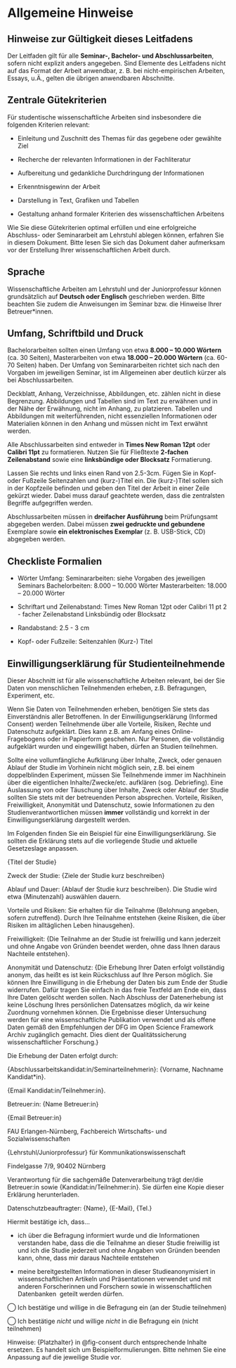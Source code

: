 # Allgemeine Hinweise

## Hinweise zur Gültigkeit dieses Leitfadens

Der Leitfaden gilt für alle **Seminar-, Bachelor- und Abschlussarbeiten**, sofern nicht explizit anders angegeben. Sind Elemente des Leitfadens nicht auf das Format der Arbeit anwendbar, z. B. bei nicht-empirischen Arbeiten, Essays, u.Ä., gelten die übrigen anwendbaren Abschnitte.


## Zentrale Gütekriterien

Für studentische wissenschaftliche Arbeiten sind insbesondere die folgenden Kriterien relevant:

-   Einleitung und Zuschnitt des Themas für das gegebene oder gewählte Ziel

-   Recherche der relevanten Informationen in der Fachliteratur

-   Aufbereitung und gedankliche Durchdringung der Informationen

-   Erkenntnisgewinn der Arbeit

-   Darstellung in Text, Grafiken und Tabellen

-   Gestaltung anhand formaler Kriterien des wissenschaftlichen Arbeitens

Wie Sie diese Gütekriterien optimal erfüllen und eine erfolgreiche Abschluss- oder Seminararbeit am Lehrstuhl ablegen können, erfahren Sie in diesem Dokument. Bitte lesen Sie sich das Dokument daher aufmerksam vor der Erstellung Ihrer wissenschaftlichen Arbeit durch.

## Sprache

Wissenschaftliche Arbeiten am Lehrstuhl und der Juniorprofessur können grundsätzlich auf **Deutsch oder Englisch** geschrieben werden. Bitte beachten Sie zudem die Anweisungen im Seminar bzw. die Hinweise Ihrer Betreuer\*innen.

## Umfang, Schriftbild und Druck

Bachelorarbeiten sollten einen Umfang von etwa **8.000 -- 10.000 Wörtern** (ca. 30 Seiten), Masterarbeiten von etwa **18.000 -- 20.000 Wörtern** (ca. 60-70 Seiten) haben. Der Umfang von Seminararbeiten richtet sich nach den Vorgaben im jeweiligen Seminar, ist im Allgemeinen aber deutlich kürzer als bei Abschlussarbeiten. 

Deckblatt, Anhang, Verzeichnisse, Abbildungen, etc. zählen nicht in diese Begrenzung. Abbildungen und Tabellen sind im Text zu erwähnen und in der Nähe der Erwähnung, nicht im Anhang, zu platzieren. Tabellen und Abbildungen mit weiterführenden, nicht essenziellen Informationen oder Materialien können in den Anhang und müssen nicht im Text erwähnt werden.

Alle Abschlussarbeiten sind entweder in **Times New Roman 12pt** oder **Calibri 11pt** zu formatieren. Nutzen Sie für Fließtexte **2-fachen Zeilenabstand** sowie eine **linksbündige oder Blocksatz** Formatierung.

Lassen Sie rechts und links einen Rand von 2.5-3cm. Fügen Sie in Kopf- oder Fußzeile Seitenzahlen und (kurz-)Titel ein. Die (kurz-)Titel sollen sich in der Kopfzeile befinden und geben den Titel der Arbeit in einer Zeile gekürzt wieder. Dabei muss darauf geachtete werden, dass die zentralsten Begriffe aufgegriffen werden.

Abschlussarbeiten müssen in **dreifacher Ausführung** beim Prüfungsamt abgegeben werden. Dabei müssen **zwei gedruckte und gebundene** Exemplare sowie **ein elektronisches Exemplar** (z. B. USB-Stick, CD) abgegeben werden.


::: callout-note
## Checkliste Formalien

- Wörter Umfang: 
        Seminararbeiten: siehe Vorgaben des jeweiligen Seminars
        Bachelorbeiten: 8.000 -- 10.000 Wörter
        Masterarbeiten: 18.000 -- 20.000 Wörter

- Schriftart und Zeilenabstand: 
        Times New Roman 12pt oder Calibri 11 pt
        2 - facher Zeilenabstand
        Linksbündig oder Blocksatz

- Randabstand: 
        2.5 - 3 cm

- Kopf- oder Fußzeile:
        Seitenzahlen
        (Kurz-) Titel
:::


## Einwilligungserklärung für Studienteilnehmende

Dieser Abschnitt ist für alle wissenschaftliche Arbeiten relevant, bei der Sie Daten von menschlichen Teilnehmenden erheben, z.B. Befragungen, Experiment, etc.

Wenn Sie Daten von Teilnehmenden erheben, benötigen Sie stets das Einverständnis aller Betroffenen. In der Einwilligungserklärung (Informed Consent) werden Teilnehmende über alle Vorteile, Risiken, Rechte und Datenschutz aufgeklärt. Dies kann z.B. am Anfang eines Online-Fragebogens oder in Papierform geschehen. Nur Personen, die vollständig aufgeklärt wurden und eingewilligt haben, dürfen an Studien teilnehmen. 

Sollte eine vollumfängliche Aufklärung über Inhalte, Zweck, oder genauen Ablauf der Studie im Vorhinein nicht möglich sein, z.B. bei einem doppelblinden Experiment, müssen Sie Teilnehmende immer im Nachhinein über die eigentlichen Inhalte/Zwecke/etc. aufklären (sog. Debriefing). Eine Auslassung von oder Täuschung über Inhalte, Zweck oder Ablauf der Studie sollten Sie stets mit der betreuenden Person absprechen. Vorteile, Risiken, Freiwilligkeit, Anonymität und Datenschutz, sowie Informationen zu den Studienverantwortlichen müssen **immer** vollständig und korrekt in der Einwilligungserklärung dargestellt werden. 

Im Folgenden finden Sie ein Beispiel für eine Einwilligungserklärung. Sie sollten die Erklärung stets auf die vorliegende Studie und aktuelle Gesetzeslage anpassen.

::: {#fig-consent fig-cap="Beispiel für eine Einwilligungserklärung" fig-align="left"}
::: box
<div>

​​{Titel der Studie}

Zweck der Studie: {Ziele der Studie kurz beschreiben}

Ablauf und Dauer: ​{Ablauf der Studie kurz beschreiben}​. Die Studie wird etwa ​{Minutenzahl} auswählen​ dauern. 

Vorteile und Risiken: Sie erhalten für die Teilnahme ​​{Belohnung angeben, sofern zutreffend}. ​Durch Ihre Teilnahme entstehen {keine Risiken, die über Risiken im alltäglichen Leben hinausgehen}. 

Freiwilligkeit: {Die Teilnahme an der Studie ist freiwillig und kann jederzeit und ohne Angabe von Gründen beendet werden, ohne dass Ihnen daraus Nachteile entstehen}. 

Anonymität und Datenschutz: {Die Erhebung Ihrer Daten erfolgt vollständig anonym, das heißt es ist kein Rückschluss auf Ihre Person möglich. Sie können Ihre Einwilligung in die Erhebung der Daten bis zum Ende der Studie widerrufen. Dafür tragen Sie einfach in das freie Textfeld am Ende ein, dass Ihre Daten gelöscht werden sollen. Nach Abschluss der Datenerhebung ist keine Löschung Ihres persönlichen Datensatzes möglich, da wir keine Zuordnung vornehmen können. ​Die Ergebnisse dieser Untersuchung werden für eine wissenschaftliche Publikation verwendet und als offene Daten gemäß den Empfehlungen der DFG im Open Science Framework Archiv zugänglich gemacht​. Dies dient der Qualitätssicherung wissenschaftlicher Forschung.} 

Die Erhebung der Daten erfolgt durch: 

​​{Abschlussarbeitskandidat:in/Seminarteilnehmerin}:​ ​{Vorname, Nachname Kandidat*in}.​ 

​​{Email Kandidat:in/Teilnehmer:in}.​ 

​​Betreuer:in:​ {Name Betreuer:in} 

​​{Email Betreuer:in} 

​​​FAU Erlangen-Nürnberg, Fachbereich Wirtschafts- und Sozialwissenschaften​​ 

{Lehrstuhl/​​Juniorprofessur} für Kommunikationswissenschaft​ 

​​Findelgasse 7/9, 90402 Nürnberg​ 

Verantwortung für die sachgemäße Datenverarbeitung trägt der/die Betreuer:in sowie ​​{Kandidat:in/Teilnehmer:in}​​. Sie dürfen eine Kopie dieser Erklärung herunterladen. 

Datenschutzbeauftragter: {Name}, {E-Mail}, {Tel.} 

Hiermit bestätige ich, dass… 

- ich über die Befragung informiert wurde und die Informationen verstanden habe, dass die die Teilnahme an dieser Studie freiwillig ist und ich die Studie jederzeit und ohne Angaben von Gründen beenden kann, ohne, dass mir daraus Nachteile entstehen 

- meine bereitgestellten Informationen in dieser Studie ​anonymisiert in wissenschaftlichen Artikeln und Präsentationen verwendet und mit anderen Forscherinnen und Forschern sowie in wissenschaftlichen Datenbanken ​ geteilt werden dürfen. 

​​◯ Ich bestätige und willige in die Befragung ein (an der Studie teilnehmen) 

​​◯​ Ich bestätige *nicht* und willige *nicht* in die Befragung ein (nicht teilnehmen) 
</div>
:::
:::

Hinweise: {Platzhalter} in @fig-consent durch entsprechende Inhalte ersetzen. Es handelt sich um Beispielformulierungen. Bitte nehmen Sie eine Anpassung auf die jeweilige Studie vor.
